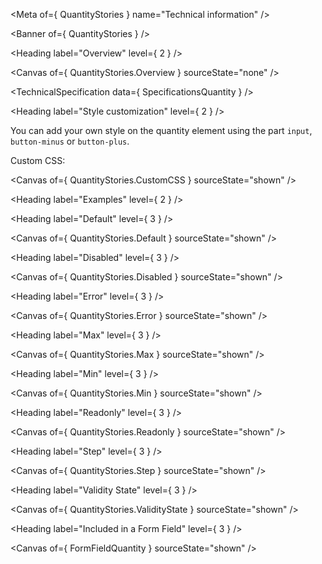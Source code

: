 
<Meta of={ QuantityStories } name="Technical information" />

<Banner of={ QuantityStories } />

<Heading label="Overview" level={ 2 } />

<Canvas of={ QuantityStories.Overview } sourceState="none" />

<TechnicalSpecification data={ SpecificationsQuantity } />

<Heading label="Style customization" level={ 2 } />

You can add your own style on the quantity element using the part `input`, `button-minus` or `button-plus`.

Custom CSS:

<Canvas of={ QuantityStories.CustomCSS } sourceState="shown" />

<Heading label="Examples" level={ 2 } />

<Heading label="Default" level={ 3 } />

<Canvas of={ QuantityStories.Default } sourceState="shown" />

<Heading label="Disabled" level={ 3 } />

<Canvas of={ QuantityStories.Disabled } sourceState="shown" />

<Heading label="Error" level={ 3 } />

<Canvas of={ QuantityStories.Error } sourceState="shown" />

<Heading label="Max" level={ 3 } />

<Canvas of={ QuantityStories.Max } sourceState="shown" />

<Heading label="Min" level={ 3 } />

<Canvas of={ QuantityStories.Min } sourceState="shown" />

<Heading label="Readonly" level={ 3 } />

<Canvas of={ QuantityStories.Readonly } sourceState="shown" />

<Heading label="Step" level={ 3 } />

<Canvas of={ QuantityStories.Step } sourceState="shown" />

<Heading label="Validity State" level={ 3 } />

<Canvas of={ QuantityStories.ValidityState } sourceState="shown" />

<Heading label="Included in a Form Field" level={ 3 } />

<Canvas of={ FormFieldQuantity } sourceState="shown" />
